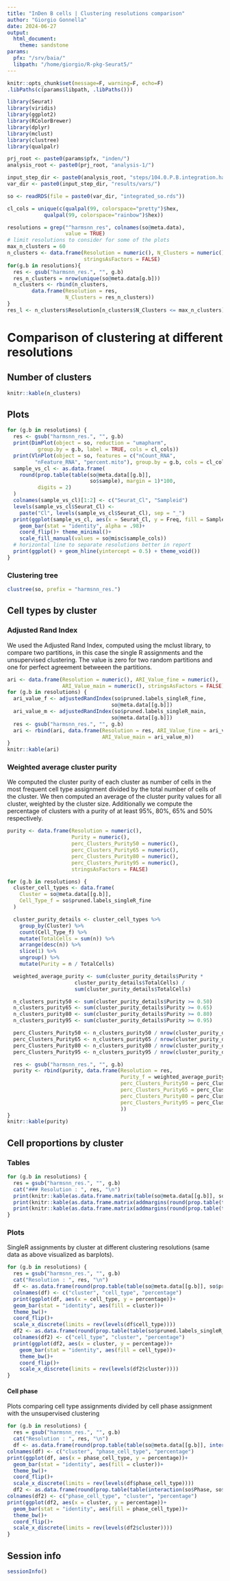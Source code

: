 ```yaml
---
title: "InDen B cells | Clustering resolutions comparison"
author: "Giorgio Gonnella"
date: 2024-06-27
output:
  html_document:
    theme: sandstone
params:
  pfx: "/srv/baia/"
  libpath: "/home/giorgio/R-pkg-Seurat5/"
---
```


```r
knitr::opts_chunk$set(message=F, warning=F, echo=F)
.libPaths(c(params$libpath, .libPaths()))

library(Seurat)
library(viridis)
library(ggplot2)
library(RColorBrewer)
library(dplyr)
library(mclust)
library(clustree)
library(qualpalr)

prj_root <- paste0(params$pfx, "inden/")
analysis_root <- paste0(prj_root, "analysis-1/")

input_step_dir <- paste0(analysis_root, "steps/104.0.P.B.integration.harmony/")
var_dir <- paste0(input_step_dir, "results/vars/")
```

```r
so <- readRDS(file = paste0(var_dir, "integrated_so.rds"))
```

```r
cl_cols = unique(c(qualpal(99, colorspace="pretty")$hex,
            qualpal(99, colorspace="rainbow")$hex))
```

```r
resolutions = grep("^harmsnn_res", colnames(so@meta.data),
                   value = TRUE)
# limit resolutions to consider for some of the plots
max_n_clusters = 60
n_clusters <- data.frame(Resolution = numeric(), N_Clusters = numeric(),
                         stringsAsFactors = FALSE)
for(g.b in resolutions){
  res <- gsub("harmsnn_res.", "", g.b)
  res_n_clusters = nrow(unique(so@meta.data[g.b]))
  n_clusters <- rbind(n_clusters,
        data.frame(Resolution = res,
                   N_Clusters = res_n_clusters))
}
res_l <- n_clusters$Resolution[n_clusters$N_Clusters <= max_n_clusters]
```

# Comparison of clustering at different resolutions

## Number of clusters

```r
knitr::kable(n_clusters)
```

## Plots

```r
for (g.b in resolutions) {
  res <- gsub("harmsnn_res.", "", g.b)
  print(DimPlot(object = so, reduction = "umapharm",
          group.by = g.b, label = TRUE, cols = cl_cols))
  print(VlnPlot(object = so, features = c("nCount_RNA",
         "nFeature_RNA", "percent.mito"), group.by = g.b, cols = cl_cols))
  sample_vs_cl <- as.data.frame(
    round(prop.table(table(so@meta.data[[g.b]],
                           so$sample), margin = 1)*100,
          digits = 2)
  )
  colnames(sample_vs_cl)[1:2] <- c("Seurat_Cl", "Sampleid")
  levels(sample_vs_cl$Seurat_Cl) <-
    paste("Cl", levels(sample_vs_cl$Seurat_Cl), sep = "_")
  print(ggplot(sample_vs_cl, aes(x = Seurat_Cl, y = Freq, fill = Sampleid))+
    geom_bar(stat = "identity", alpha = .98)+
    coord_flip()+ theme_minimal()+
    scale_fill_manual(values = so@misc$sample_cols))
  # horizontal line to separate resolutions better in report
  print(ggplot() + geom_hline(yintercept = 0.5) + theme_void())
}
```

### Clustering tree

```r
clustree(so, prefix = "harmsnn_res.")
```

## Cell types by cluster

### Adjusted Rand Index

We used the Adjusted Rand Index, computed using the mclust library, to
compare two partitions, in this case the single R assignments and the
unsupervised clustering. The value is zero for two random partitions and
one for perfect agreement betweeen the partitions.

```r
ari <- data.frame(Resolution = numeric(), ARI_Value_fine = numeric(),
                  ARI_Value_main = numeric(), stringsAsFactors = FALSE)
for (g.b in resolutions) {
  ari_value_f <- adjustedRandIndex(so$pruned.labels_singleR_fine,
                                  so@meta.data[[g.b]])
  ari_value_m <- adjustedRandIndex(so$pruned.labels_singleR_main,
                                  so@meta.data[[g.b]])
  res <- gsub("harmsnn_res.", "", g.b)
  ari <- rbind(ari, data.frame(Resolution = res, ARI_Value_fine = ari_value_f,
                               ARI_Value_main = ari_value_m))
}
knitr::kable(ari)
```

### Weighted average cluster purity

We computed the cluster purity of each cluster as number of cells in the
most frequent cell type assignment divided by the total number of cells
of the cluster. We then computed an average of the cluster purity values
for all cluster, weighted by the cluster size. Additionally we compute
the percentage of clusters with a purity of at least 95%, 80%, 65% and
50% respectively.

```r
purity <- data.frame(Resolution = numeric(),
                     Purity = numeric(),
                     perc_Clusters_Purity50 = numeric(),
                     perc_Clusters_Purity65 = numeric(),
                     perc_Clusters_Purity80 = numeric(),
                     perc_Clusters_Purity95 = numeric(),
                     stringsAsFactors = FALSE)

for (g.b in resolutions) {
  cluster_cell_types <- data.frame(
    Cluster = so@meta.data[[g.b]],
    Cell_Type_f = so$pruned.labels_singleR_fine
  )

  cluster_purity_details <- cluster_cell_types %>%
    group_by(Cluster) %>%
    count(Cell_Type_f) %>%
    mutate(TotalCells = sum(n)) %>%
    arrange(desc(n)) %>%
    slice(1) %>%
    ungroup() %>%
    mutate(Purity = n / TotalCells)

  weighted_average_purity <- sum(cluster_purity_details$Purity *
                      cluster_purity_details$TotalCells) /
                      sum(cluster_purity_details$TotalCells)

  n_clusters_purity50 <- sum(cluster_purity_details$Purity >= 0.50)
  n_clusters_purity65 <- sum(cluster_purity_details$Purity >= 0.65)
  n_clusters_purity80 <- sum(cluster_purity_details$Purity >= 0.80)
  n_clusters_purity95 <- sum(cluster_purity_details$Purity >= 0.95)

  perc_Clusters_Purity50 <- n_clusters_purity50 / nrow(cluster_purity_details) * 100
  perc_Clusters_Purity65 <- n_clusters_purity65 / nrow(cluster_purity_details) * 100
  perc_Clusters_Purity80 <- n_clusters_purity80 / nrow(cluster_purity_details) * 100
  perc_Clusters_Purity95 <- n_clusters_purity95 / nrow(cluster_purity_details) * 100

  res <- gsub("harmsnn_res.", "", g.b)
  purity <- rbind(purity, data.frame(Resolution = res,
                                     Purity_f = weighted_average_purity,
                                     perc_Clusters_Purity50 = perc_Clusters_Purity50,
                                     perc_Clusters_Purity65 = perc_Clusters_Purity65,
                                     perc_Clusters_Purity80 = perc_Clusters_Purity80,
                                     perc_Clusters_Purity95 = perc_Clusters_Purity95
                                     ))
}
knitr::kable(purity)
```

## Cell proportions by cluster

### Tables

```r
for (g.b in resolutions) {
  res = gsub("harmsnn_res.", "", g.b)
  cat("### Resolution : ", res, "\n")
  print(knitr::kable(as.data.frame.matrix(table(so@meta.data[[g.b]], so$pruned.labels_singleR_fine))))
  print(knitr::kable(as.data.frame.matrix(addmargins(round(prop.table(table(so@meta.data[[g.b]], so$pruned.labels_singleR_fine), margin = 1)*100, digits = 2), margin = 2))))
  print(knitr::kable(as.data.frame.matrix(addmargins(round(prop.table(table(so$pruned.labels_singleR_fine, so@meta.data[[g.b]]), margin = 1)*100, digits = 2), margin = 2))))
}
```

### Plots

SingleR assignments by cluster at different clustering resolutions (same data as above visualized as barplots).

```r
for (g.b in resolutions) {
  res = gsub("harmsnn_res.", "", g.b)
  cat("Resolution : ", res, "\n")
  df <- as.data.frame(round(prop.table(table(so@meta.data[[g.b]], so$pruned.labels_singleR_fine), margin = 2)*100, digits = 2))
  colnames(df) <- c("cluster", "cell_type", "percentage")
  print(ggplot(df, aes(x = cell_type, y = percentage))+
  geom_bar(stat = "identity", aes(fill = cluster))+
  theme_bw()+
  coord_flip()+
  scale_x_discrete(limits = rev(levels(df$cell_type))))
  df2 <- as.data.frame(round(prop.table(table(so$pruned.labels_singleR_fine, so@meta.data[[g.b]]), margin = 2)*100, digits = 2))
  colnames(df2) <- c("cell_type", "cluster", "percentage")
  print(ggplot(df2, aes(x = cluster, y = percentage))+
    geom_bar(stat = "identity", aes(fill = cell_type))+
    theme_bw()+
    coord_flip()+
    scale_x_discrete(limits = rev(levels(df2$cluster))))
}
```

#### Cell phase

Plots comparing cell type assignments divided by cell phase assignment with the unsupervised clustering

```r
for (g.b in resolutions) {
  res = gsub("harmsnn_res.", "", g.b)
  cat("Resolution : ", res, "\n")
  df <- as.data.frame(round(prop.table(table(so@meta.data[[g.b]], interaction(so$Phase, so$pruned.labels_singleR_fine)), margin = 2)*100, digits = 2))
colnames(df) <- c("cluster", "phase_cell_type", "percentage")
print(ggplot(df, aes(x = phase_cell_type, y = percentage))+
  geom_bar(stat = "identity", aes(fill = cluster))+
  theme_bw()+
  coord_flip()+
  scale_x_discrete(limits = rev(levels(df$phase_cell_type))))
  df2 <- as.data.frame(round(prop.table(table(interaction(so$Phase, so$pruned.labels_singleR_fine), so@meta.data[[g.b]]), margin = 2)*100, digits = 2))
colnames(df2) <- c("phase_cell_type", "cluster", "percentage")
print(ggplot(df2, aes(x = cluster, y = percentage))+
  geom_bar(stat = "identity", aes(fill = phase_cell_type))+
  theme_bw()+
  coord_flip()+
  scale_x_discrete(limits = rev(levels(df2$cluster))))
}
```

## Session info

```r
sessionInfo()
```
